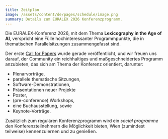 ```yaml
---
title: Zeitplan
image: /assets/content/de/pages/schedule/image.png
summary: Details zum EURALEX 2026 Konferenzprogramm.
---
```

Die EURALEX-Konferenz 2026, mit dem Thema **Lexicography in the Age of AI**, verspricht eine Fülle hochinteressanter Programmpunkte, die in thematischen Parallelsitzungen zusammengefasst sind.

Der erste [Call for Papers](/call-for-papers) wurde gerade veröffentlicht, und wir freuen uns darauf, der Community ein reichhaltiges und maßgeschneidertes Programm anzubieten, das sich am Thema der Konferenz orientiert, darunter:

* Plenarvorträge,
* parallele thematische Sitzungen,
* Software-Demonstrationen,
* Präsentationen neuer Projekte
* Poster,
* (pre-conference) Workshops,&#x20;
* eine Buchausstellung, sowie
* Keynote-Vorträge.

Zusätzlich zum regulären Konferenzprogramm wird ein *social programme* den Konferenzteilnehmern die Möglichkeit bieten, Wien (zumindest teilweise) kennenzulernen und zu genießen.
